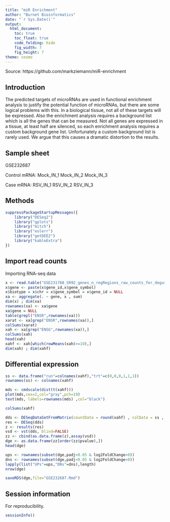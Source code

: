 ```yaml
---
title: "miR Enrichment"
author: "Burnet Bioinformatics"
date: "`r Sys.Date()`"
output:
  html_document:
    toc: true
    toc_float: true
    code_folding: hide
    fig_width: 7
    fig_height: 7
theme: cosmo
---
```


Source: https://github.com/markziemann/miR-enrichment

## Introduction

The predicted targets of microRNAs are used in functional enrichment analysis to justify the
potential function of microRNAs, but there are some logical problems with this.
In a biological tissue, not all of these targets will be expressed.
Also the enrichment analysis requires a background list which is all the genes that can be
measured.
Not all genes are expressed in a tissue, at least half are silenced, so each enrichment
analysis requires a custom background gene list.
Unfortunately a custom background list is rarely used.
We argue that this causes a dramatic distortion to the results.

## Sample sheet

GSE232687

Control mRNA: Mock_IN_1 Mock_IN_2 Mock_IN_3

Case mRNA: RSV_IN_1 RSV_IN_2 RSV_IN_3

## Methods


```r

suppressPackageStartupMessages({
    library("DESeq2")
    library("gplots")
    library("mitch")
    library("eulerr")
    library("getDEE2")
    library("kableExtra")
})

```

## Import read counts

Importing RNA-seq data

```r

x <- read.table("GSE231788_SR92_genes_n_regRegions_raw_counts_for_degust_GEO.csv.gz",sep=",",header=TRUE)
x$gene <- paste(x$gene_id,x$gene_symbol)
x$biotype = x$chr = x$gene_symbol = x$gene_id = NULL
xa <- aggregate(. ~ gene, x , sum)
dim(x) ; dim(xa)
rownames(xa) <- xa$gene
xa$gene = NULL
table(grepl("ENSR",rownames(xa)))
xarat <- xa[grep("ENSR",rownames(xa)),]
colSums(xarat)
xah <- xa[grep("ENSG",rownames(xa)),]
colSums(xah)
head(xah)
xahf <- xah[which(rowMeans(xah)>=10),]
dim(xah) ; dim(xahf)

```

## Differential expression

```r

ss <- data.frame("run"=colnames(xahf),"trt"=c(0,0,0,1,1,1))
rownames(ss) <- colnames(xahf)

mds <- cmdscale(dist(t(xahf)))
plot(mds,cex=2,col="gray",pch=19)
text(mds, labels=rownames(mds) ,col="black")

colSums(xahf)

dds <- DESeqDataSetFromMatrix(countData = round(xahf) , colData = ss , design = ~ trt )
res <- DESeq(dds)
z <- results(res)
vsd <- vst(dds, blind=FALSE)
zz <- cbind(as.data.frame(z),assay(vsd))
dge <- as.data.frame(zz[order(zz$pvalue),])
head(dge)

ups <- rownames(subset(dge,padj<0.05 & log2FoldChange>0))
dns <- rownames(subset(dge,padj<0.05 & log2FoldChange<0))
lapply(list("UPs"=ups,"DNs"=dns),length)
nrow(dge)

saveRDS(dge,file="GSE232687.Rmd")

```

## Session information

For reproducibility.

```r

sessionInfo()

```
